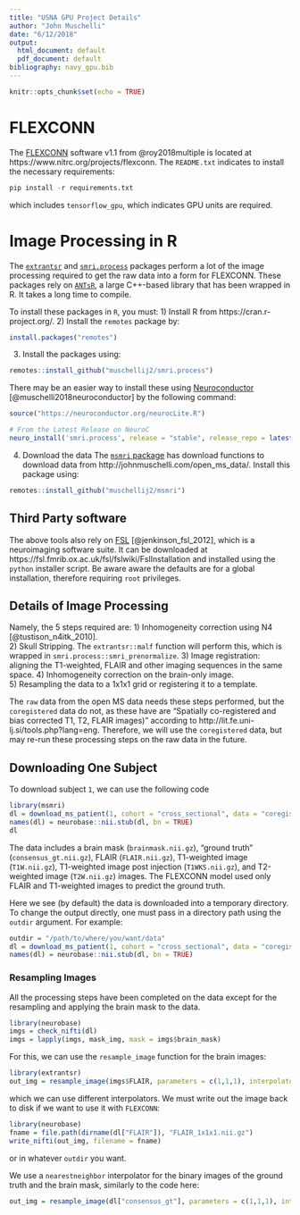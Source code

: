 ```yaml
---
title: "USNA GPU Project Details"
author: "John Muschelli"
date: "6/12/2018"
output:
  html_document: default
  pdf_document: default
bibliography: navy_gpu.bib
---
```


```r
knitr::opts_chunk$set(echo = TRUE)
```

# FLEXCONN
The [FLEXCONN](https://www.nitrc.org/projects/flexconn) software v1.1 from  @roy2018multiple is located at https://www.nitrc.org/projects/flexconn.  The `README.txt` indicates to install the necessary requirements:

```python
pip install -r requirements.txt
```
which includes `tensorflow_gpu`, which indicates GPU units are required. 

# Image Processing in R

The [`extrantsr`](https://github.com/muschellij2/extrantsr) and [`smri.process`](https://github.com/muschellij2/smri.process) packages perform a lot of the image processing required to get the raw data into a form for FLEXCONN.  These packages rely on [`ANTsR`](https://github.com/ANTsX/ANTsR), a large C++-based library that has been wrapped in R.  It takes a long time to compile.

To install these packages in `R`, you must:
1) Install R from https://cran.r-project.org/.
2) Install the `remotes` package by:
```r
install.packages("remotes")
```
3) Install the packages using:
```r
remotes::install_github("muschellij2/smri.process")
```

There may be an easier way to install these using [Neuroconductor](https://neuroconductor.org/) [@muschelli2018neuroconductor] by the following command:

```r
source("https://neuroconductor.org/neurocLite.R")

# From the Latest Release on NeuroC
neuro_install('smri.process', release = "stable", release_repo = latest_neuroc_release(release = "stable")) 
```
4) Download the data
The [`msmri` package](https://github.com/muschellij2/msmri) has download functions to download data from http://johnmuschelli.com/open_ms_data/.  Install this package using:
```r
remotes::install_github("muschellij2/msmri")
```


## Third Party software

The above tools also rely on [FSL](https://fsl.fmrib.ox.ac.uk/fsl/fslwiki) [@jenkinson_fsl_2012], which is a neuroimaging software suite.  It can be downloaded at https://fsl.fmrib.ox.ac.uk/fsl/fslwiki/FslInstallation and installed using the `python` installer script.  Be aware aware the defaults are for a global installation, therefore requiring `root` privileges.

## Details of Image Processing

Namely, the 5 steps required are:
1) Inhomogeneity correction using N4 [@tustison_n4itk_2010].  
2) Skull Stripping.  The `extrantsr::malf` function will perform this, which is wrapped in `smri.process::smri_prenormalize`.
3) Image registration: aligning the T1-weighted, FLAIR and other imaging sequences in the same space.
4) Inhomogeneity correction on the brain-only image.  
5) Resampling the data to a 1x1x1 grid or registering it to a template.

The `raw` data from the open MS data needs these steps performed, but the 
`coregistered` data do not, as these have are "Spatially co-registered and bias corrected T1, T2, FLAIR images)" according to http://lit.fe.uni-lj.si/tools.php?lang=eng.  Therefore, we will use the `coregistered` data, but may re-run these processing steps on the raw data in the future.


## Downloading One Subject

To download subject `1`, we can use the following code
```r
library(msmri)
dl = download_ms_patient(1, cohort = "cross_sectional", data = "coregistered")
names(dl) = neurobase::nii.stub(dl, bn = TRUE)
dl
```

The data includes a brain mask (`brainmask.nii.gz`), "ground truth" (`consensus_gt.nii.gz`), FLAIR (`FLAIR.nii.gz`), T1-weighted image (`T1W.nii.gz`), T1-weighted image post injection (`T1WKS.nii.gz`), and T2-weighted image (`T2W.nii.gz`) images.  The FLEXCONN model used only FLAIR and T1-weighted images to predict the ground truth.


Here we see (by default) the data is downloaded into a temporary directory.  To change the output directly, one must pass in a directory path using the `outdir` argument.  For example:
```r
outdir = "/path/to/where/you/want/data"
dl = download_ms_patient(1, cohort = "cross_sectional", data = "coregistered", outdir = outdir)
names(dl) = neurobase::nii.stub(dl, bn = TRUE)
```

### Resampling Images
All the processing steps have been completed on the data except for the resampling and applying the brain mask to the data.  

```r
library(neurobase)
imgs = check_nifti(dl)
imgs = lapply(imgs, mask_img, mask = imgs$brain_mask)
```


For this, we can use the `resample_image` function for the brain images:

```r
library(extrantsr)
out_img = resample_image(imgs$FLAIR, parameters = c(1,1,1), interpolator = "linear")
```

which we can use different interpolators.  We must write out the image back to disk if we want to use it with `FLEXCONN`:

```r
library(neurobase)
fname = file.path(dirname(dl["FLAIR"]), "FLAIR_1x1x1.nii.gz")
write_nifti(out_img, filename = fname)
```
or in whatever `outdir` you want.

We use a `nearestneighbor` interpolator for the binary images of the ground truth and the brain mask, similarly to the code here:

```r
out_img = resample_image(dl["consensus_gt"], parameters = c(1,1,1), interpolator = "nearestneighbor")
```

